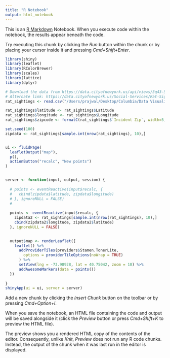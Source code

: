```yaml
---
title: "R Notebook"
output: html_notebook
---
```


This is an [R Markdown](http://rmarkdown.rstudio.com) Notebook. When you execute code within the notebook, the results appear beneath the code. 

Try executing this chunk by clicking the *Run* button within the chunk or by placing your cursor inside it and pressing *Cmd+Shift+Enter*. 

```r
library(shiny)
library(leaflet)
library(RColorBrewer)
library(scales)
library(lattice)
library(dplyr)

# Download the data from https://data.cityofnewyork.us/api/views/3q43-55fe/rows.csv?accessType=DOWNLOAD
# Alternate link: https://data.cityofnewyork.us/Social-Services/Rat-Sightings/3q43-55fe, click Export -> CSV
rat_sightings <- read.csv("/Users/prajwal/Desktop/Columbia/Data Visualization/Group project/gp/data/Rat_Sightings.csv")

rat_sightings$latitude <- rat_sightings$Latitude
rat_sightings$longitude <- rat_sightings$Longitude
rat_sightings$zipcode <- formatC(rat_sightings$`Incident Zip`, width=5, format="d", flag="0")

set.seed(100)
zipdata <- rat_sightings[sample.int(nrow(rat_sightings), 10),]


ui <- fluidPage(
  leafletOutput("map"),
  p(),
  actionButton("recalc", "New points")
)


server <- function(input, output, session) {
  
  # points <- eventReactive(input$recalc, {
  #   cbind(zipdata$latitude, zipdata$longitude)
  # }, ignoreNULL = FALSE)
  # 
  
  points <- eventReactive(input$recalc, {
    zipdata2 <- rat_sightings[sample.int(nrow(rat_sightings), 10),]
    cbind(zipdata2$longitude, zipdata2$latitude)
  }, ignoreNULL = FALSE)

  
  output$map <- renderLeaflet({
    leaflet() %>%
      addProviderTiles(providers$Stamen.TonerLite,
        options = providerTileOptions(noWrap = TRUE)
      ) %>%
      setView(lng = -73.98928, lat = 40.75042, zoom = 10) %>%
      addAwesomeMarkers(data = points())
  })
  
}
shinyApp(ui = ui, server = server)
```

Add a new chunk by clicking the *Insert Chunk* button on the toolbar or by pressing *Cmd+Option+I*.

When you save the notebook, an HTML file containing the code and output will be saved alongside it (click the *Preview* button or press *Cmd+Shift+K* to preview the HTML file). 

The preview shows you a rendered HTML copy of the contents of the editor. Consequently, unlike *Knit*, *Preview* does not run any R code chunks. Instead, the output of the chunk when it was last run in the editor is displayed.

